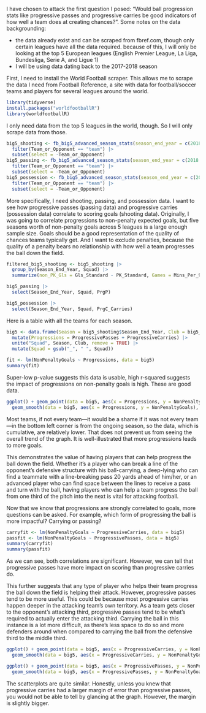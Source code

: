 I have chosen to attack the first question I posed: "Would ball progression stats like progressive passes and progressive carries be good indicators of how well a team does at creating chances?". Some notes on the data backgrounding:

- the data already exist and can be scraped from fbref.com, though only certain leagues have all the data required. because of this, I will only be looking at the top 5 European leagues (English Premier League, La Liga, Bundesliga, Serie A, and Ligue 1)
- I will be using data dating back to the 2017-2018 season


First, I need to install the World Football scraper. This allows me to scrape the data I need from Football Reference, a site with data for football/soccer teams and players for several leagues around the world. 

```r
library(tidyverse)
install.packages("worldfootballR")
library(worldfootballR)
```

I only need data from the top 5 leagues in the world, though. So I will only scrape data from those.


```r
big5_shooting <- fb_big5_advanced_season_stats(season_end_year = c(2018:2024), stat_type = "shooting", team_or_player = "team") |>
  filter(Team_or_Opponent == "team") |>
  subset(select = -Team_or_Opponent)
big5_passing <- fb_big5_advanced_season_stats(season_end_year = c(2018:2024), stat_type = "passing", team_or_player = "team") |>
  filter(Team_or_Opponent == "team") |>
  subset(select = -Team_or_Opponent)
big5_possession <- fb_big5_advanced_season_stats(season_end_year = c(2018:2024), stat_type = "possession", team_or_player = "team") |>
  filter(Team_or_Opponent == "team") |>
  subset(select = -Team_or_Opponent)
```

More specifically, I need shooting, passing, and possession data. I want to see how progressive passes (passing data) and progressive carries (possession data) correlate to scoring goals (shooting data). Originally, I was going to correlate progressions to non-penalty expected goals, but five seasons worth of non-penalty goals across 5 leagues is a large enough sample size. Goals should be a good representation of the quality of chances teams typically get. And I want to exclude penalties, because the quality of a penalty bears no relationship with how well a team progresses the ball down the field.

```r
filtered_big5_shooting <- big5_shooting |>
  group_by(Season_End_Year, Squad) |>
  summarize(non_PK_Gls = Gls_Standard - PK_Standard, Games = Mins_Per_90)

big5_passing |>
  select(Season_End_Year, Squad, PrgP)

big5_possession |>
  select(Season_End_Year, Squad, PrgC_Carries)
```


Here is a table with all the teams for each season.

```r
big5 <- data.frame(Season = big5_shooting$Season_End_Year, Club = big5_shooting$Squad, NonPenaltyGoals = filtered_big5_shooting$non_PK_Gls, ProgressivePasses = big5_passing$PrgP, ProgressiveCarries = big5_possession$PrgC_Carries) |>
  mutate(Progressions = ProgressivePasses + ProgressiveCarries) |>
  unite("Squad", Season, Club, remove = TRUE) |>
  mutate(Squad = gsub("_", " ", Squad))
```

```r
fit <- lm(NonPenaltyGoals ~ Progressions, data = big5)
summary(fit)
```

Super-low p-value suggests this data is usable, high r-squared suggests the impact of progressions on non-penalty goals is high. These are good data.

```r
ggplot() + geom_point(data = big5, aes(x = Progressions, y = NonPenaltyGoals)) +
  geom_smooth(data = big5, aes(x = Progressions, y = NonPenaltyGoals), method = "lm")
```

Most teams, if not every team—it would be a shame if it was not every team—in the bottom left corner is from the ongoing season, so the data, which is cumulative, are relatively lower. That does not prevent us from seeing the overall trend of the graph. It is well-illustrated that more progressions leads to more goals.

This demonstrates the value of having players that can help progress the ball down the field. Whether it's a player who can break a line of the opponent's defensive structure with his ball-carrying, a deep-lying who can find a teammate with a line-breaking pass 20 yards ahead of him/her, or an advanced player who can find space between the lines to receive a pass and turn with the ball, having players who can help a team progress the ball from one third of the pitch into the next is vital for attacking football. 

Now that we know that progressions are strongly correlated to goals, more questions can be asked. For example, which form of progressing the ball is more impactful? Carrying or passing?

```r
carryfit <- lm(NonPenaltyGoals ~ ProgressiveCarries, data = big5)
passfit <- lm(NonPenaltyGoals ~ ProgressivePasses, data = big5)
summary(carryfit)
summary(passfit)
```

As we can see, both correlations are significant. However, we can tell that progressive passes have more impact on scoring than progressive carries do.

This further suggests that any type of player who helps their team progress the ball down the field is helping their attack. However, progressive passes tend to be more useful. This could be because most progressive carries happen deeper in the attacking team's own territory. As a team gets closer to the opponent's attacking third, progressive passes tend to be what's required to actually enter the attacking third. Carrying the ball in this instance is a lot more difficult, as there's less space to do so and more defenders around when compared to carrying the ball from the defensive third to the middle third.

```r
ggplot() + geom_point(data = big5, aes(x = ProgressiveCarries, y = NonPenaltyGoals)) +
  geom_smooth(data = big5, aes(x = ProgressiveCarries, y = NonPenaltyGoals), method = "lm")

ggplot() + geom_point(data = big5, aes(x = ProgressivePasses, y = NonPenaltyGoals)) +
  geom_smooth(data = big5, aes(x = ProgressivePasses, y = NonPenaltyGoals), method = "lm")
```

The scatterplots are quite similar. Honestly, unless you knew that progressive carries had a larger margin of error than progressive passes, you would not be able to tell by glancing at the graph. However, the margin is slightly bigger.